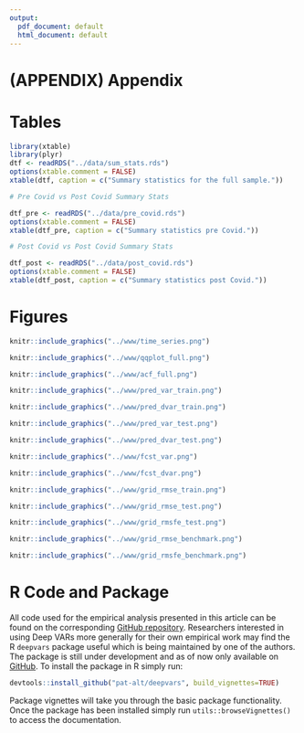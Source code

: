 ```yaml
---
output:
  pdf_document: default
  html_document: default
---
```

# (APPENDIX) Appendix {-}

# Tables {#tables}

```r
library(xtable)
library(plyr)
dtf <- readRDS("../data/sum_stats.rds")
options(xtable.comment = FALSE)
xtable(dtf, caption = c("Summary statistics for the full sample."))

```

```r
# Pre Covid vs Post Covid Summary Stats

dtf_pre <- readRDS("../data/pre_covid.rds")
options(xtable.comment = FALSE)
xtable(dtf_pre, caption = c("Summary statistics pre Covid."))

```

```r
# Post Covid vs Post Covid Summary Stats

dtf_post <- readRDS("../data/post_covid.rds")
options(xtable.comment = FALSE)
xtable(dtf_post, caption = c("Summary statistics post Covid."))

```

\FloatBarrier
\pagebreak

# Figures {#figures}

```r
knitr::include_graphics("../www/time_series.png")
```

```r
knitr::include_graphics("../www/qqplot_full.png")
```

```r
knitr::include_graphics("../www/acf_full.png")
```

```r
knitr::include_graphics("../www/pred_var_train.png")
```

```r
knitr::include_graphics("../www/pred_dvar_train.png")
```

```r
knitr::include_graphics("../www/pred_var_test.png")
```

```r
knitr::include_graphics("../www/pred_dvar_test.png")
```

```r
knitr::include_graphics("../www/fcst_var.png")
```

```r
knitr::include_graphics("../www/fcst_dvar.png")
```

```r
knitr::include_graphics("../www/grid_rmse_train.png")
```

```r
knitr::include_graphics("../www/grid_rmse_test.png")
```

```r
knitr::include_graphics("../www/grid_rmsfe_test.png")
```

```r
knitr::include_graphics("../www/grid_rmse_benchmark.png")
```

```r
knitr::include_graphics("../www/grid_rmsfe_benchmark.png")
```

\FloatBarrier
\pagebreak

# R Code and Package {#code}

All code used for the empirical analysis presented in this article can be found on the corresponding [GitHub repository](https://github.com/pat-alt/deepvarsMacro). Researchers interested in using Deep VARs more generally for their own empirical work may find the R `deepvars` package useful which is being maintained by one of the authors. The package is still under development and as of now only available on [GitHub](https://github.com/pat-alt/deepvars). To install the package in R simply run:

```r
devtools::install_github("pat-alt/deepvars", build_vignettes=TRUE)
```

Package vignettes will take you through the basic package functionality. Once the package has been installed simply run `utils::browseVignettes()` to access the documentation.

